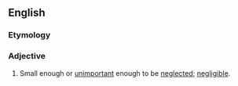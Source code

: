 ==English==

===Etymology===
{{suffix|en|neglect|able}}

===Adjective===
{{en-adj}}

# Small enough or [[unimportant]] enough to be [[neglected]]; [[negligible]].